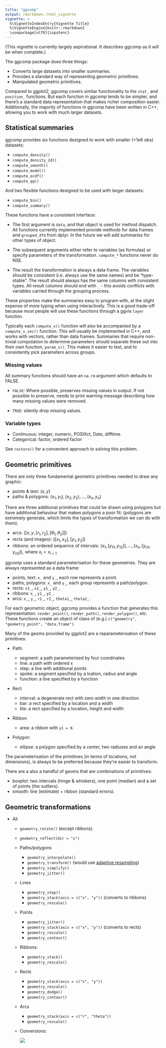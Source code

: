 ```yaml
---
title: "ggcomp"
output: rmarkdown::html_vignette
vignette: >
  %\VignetteIndexEntry{Vignette Title}
  %\VignetteEngine{knitr::rmarkdown}
  \usepackage[utf8]{inputenc}
---
```


(This vignette is currently largely aspirational. It describes ggcomp as it will be when complete.)

The ggcomp package does three things:

* Converts large datasets into smaller summaries.
* Provides a standard way of representing geometric primitives.
* Manipulated geometric primitives.

Compared to ggplot2, ggcomp covers similar functionality to the `stat_` and `position_` functions. But each function in ggcomp tends to be simpler, and there's a standard data representation that makes richer composition easier. Additionally, the majority of functions in ggcomp have been written in C++, allowing you to work with much larger datasets.

## Statistical summaries

ggcomp provides six functions designed to work with smaller (<1e6 obs) datasets:

* `compute_density()`
* `compute_density_2d()`
* `compute_smooth()`
* `compute_model()`
* `compute_ecdf()`
* `compute_qq()`

And two flexible functions designed to be used with larger datasets:

* `compute_bin()`
* `compute_summary()`

These functions have a consistent interface:

* The first argument is `data`, and that object is used for method dispatch. 
  All functions currently implemented provide methods for data frames and
  `grouped_df`s from dplyr. In the future we will add summaries for other 
  types of object.

* The subsequent arguments either refer to variables (as formulas) or 
  specify parameters of the transformation. `compute_*` functions never do
  NSE.

* The result the transformation is always a data frame. The variables should
  be consistent (i.e. always use the same names) and be "type-stable".
  The result should always has the same columns with consistent types.
  All result columns should end with `_` - this avoids conflicts with variables
  carried through the grouping process.

These properties make the summaries easy to program with, at the slight expense of more typing when using interactively. This is a good trade-off because most people will use these functions through a ggvis `layer` function.

Typically each `compute_x()` function will also be accompanied by a `compute_x_vec()` function. This will usually be implemented in C++, and works with vectors, rather than data frames. Summaries that require non-trivial computation to determine parameters should separate these out into their own function, `param_x()`. This makes it easier to test, and to consistently pick parameters across groups.

### Missing values

All summary functions should have an `na.rm` argument which defaults to FALSE.

* `FALSE`: Where possible, preserves missing values in output. If not possible 
  to preserve, needs to print warning message describing how many missing
  values were removed.

* `TRUE`: silently drop missing values.

### Variable types

* Continuous: integer, numeric, POSIXct, Date, difftime.
* Categorical: factor, ordered factor

See `restore()` for a convenient approach to solving this problem.

## Geometric primitives

There are only three fundamental geometric primitives needed to draw any graphic:

* points & text: $(x, y)$
* paths & polygons: ${(x_1, y_1), (x_2, y_2), ..., (x_n, y_n)}$

There are three additional primitives that could be drawn using polygons but have additional behaviour that makes polygons a poor fit: (polygons are extremely generate, which limits the types of transformation we can do with them).

* arcs: $([x, y, [r_1, r_2], [\theta_1, \theta_2]])$
* rects (and images): $([x_1, x_2], [y_1, y_2])$
* ribbons: an ordered sequence of intervals: 
  ${(x_{1}, [y_{11}, y_{12}]), ..., (x_n, [y_{n1}, y_{n2}])}$, 
  where $x_i < x_{i+1}$

ggcomp uses a standard parameterisation for these geometries. They are always represented as a data frame:

* points, text: `x_` and `y_`, each row represents a point.
* paths, polygons: `x_` and `y_`, each group represents a path/polygon.
* rects: `x1_`, `x2_`, `y1_`, `y2_`.
* ribbons: `x_`, `y1_`, `y2_`.
* arcs: `x_`, `y_`, `r1_`, `r2_`, `theta1_`, `theta2_`.

For each geometric object, ggcomp provides a function that generates this representation: `render_point()`, `render_path()`, `render_polygon()`, etc. These functions create an object of class of (e.g.) `c("geometry", "geometry_point", "data.frame")`.

Many of the geoms provided by ggplot2 are a reparameterisation of these primitives:

  * Path:
  
    * segment: a path parameterised by four coordinates
    * line: a path with ordered x
    * step: a line with additional points
    * spoke: a segment specified by a loation, radius and angle
    * function: a line specified by a function
  
  * Rect
  
    * interval: a degenerate rect with zero width in one direction
    * bar: a rect specified by a location and a width
    * tile: a rect specified by a location, height and width

  * Ribbon
  
    * area: a ribbon with `y1 = 0`.

  * Polygon:
  
    * ellipse: a polygon specified by a center, two radiuses and an angle

The parameterisation of the primitives (in terms of locations, not dimensions), is always to be preferred because they're easier to transform.

There are a also a handful of geoms that are combinations of primitives:

* boxplot: two intervals (hinge & whiskers), one point (median) and 
  a set of points (the outliers).
* smooth: line (estimate) + ribbon (standard errors).

## Geometric transformations

* All
    * `geometry_rotate()` (except ribbons).
    * `geometry_reflect(dir = "x")`
  
  * Paths/polygons
    * `geometry_interpolate()`
    * `geometry_transform()` (would use [adaptive resampling](http://bost.ocks.org/mike/example/))
    * `geometry_simplify()`
    * `geometry_jitter()`
  
  * Lines
    * `geometry_step()` 
    * `geometry_stack(axis = c("x", "y"))` (converts to ribbons)
    * `geometry_rescale()`
  
  * Points
    * `geometry_jitter()`
    * `geometry_stack(axis = c("x", "y"))` (converts to rects)
    * `geometry_rescale()`
    * `geometry_contour()`
  
  * Ribbons:
    * `geometry_stack()`
    * `geometry_rescale()`
  
  * Rects
    * `geometry_stack(axis = c("x", "y"))`
    * `geometry_rescale()`
    * `geometry_dodge()`
    * `geometry_contour()`
    
  * Arcs
    * `geometry_stack(axis = c("r", "theta"))`
    * `geometry_rescale()`

  * Conversions:
  
    ![](geometry-relationships.png)
